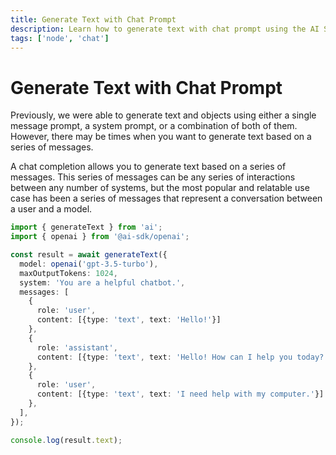 ```yaml
---
title: Generate Text with Chat Prompt
description: Learn how to generate text with chat prompt using the AI SDK and Node
tags: ['node', 'chat']
---
```


# Generate Text with Chat Prompt

Previously, we were able to generate text and objects using either a single message prompt, a system prompt, or a combination of both of them. However, there may be times when you want to generate text based on a series of messages.

A chat completion allows you to generate text based on a series of messages. This series of messages can be any series of interactions between any number of systems, but the most popular and relatable use case has been a series of messages that represent a conversation between a user and a model.

```ts file='index.ts'
import { generateText } from 'ai';
import { openai } from '@ai-sdk/openai';

const result = await generateText({
  model: openai('gpt-3.5-turbo'),
  maxOutputTokens: 1024,
  system: 'You are a helpful chatbot.',
  messages: [
    {
      role: 'user',
      content: [{type: 'text', text: 'Hello!'}]
    },
    {
      role: 'assistant',
      content: [{type: 'text', text: 'Hello! How can I help you today?'}]
    },
    {
      role: 'user',
      content: [{type: 'text', text: 'I need help with my computer.'}]
    },
  ],
});

console.log(result.text);
```
